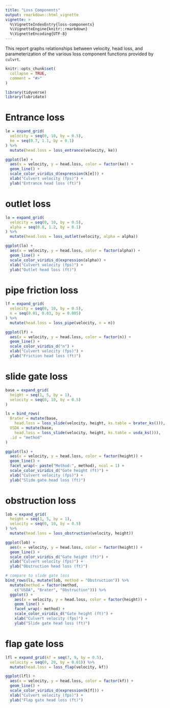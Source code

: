 ```yaml
---
title: "Loss Components"
output: rmarkdown::html_vignette
vignette: >
  %\VignetteIndexEntry{loss-components}
  %\VignetteEngine{knitr::rmarkdown}
  %\VignetteEncoding{UTF-8}
---
```


This report graphs relationships between
velocity, head loss, and parameterization
of the various loss component functions provided
by `culvrt`.

```r
knitr::opts_chunk$set(
  collapse = TRUE,
  comment = "#>"
)
```

```r
library(tidyverse)
library(lubridate)
```

# Entrance loss

```r
le = expand_grid(
  velocity = seq(0, 10, by = 0.5),
  ke = seq(0.7, 1.1, by = 0.1)
) %>%
  mutate(head.loss = loss_entrance(velocity, ke))

ggplot(le) + 
  aes(x = velocity, y = head.loss, color = factor(ke)) +
  geom_line() +
  scale_color_viridis_d(expression(k[e])) +
  xlab("Culvert velocity (fps)") +
  ylab("Entrance head loss (ft)")
```

# outlet loss
```r
lo = expand_grid(
  velocity = seq(0, 10, by = 0.5),
  alpha = seq(0.8, 1.2, by = 0.1)
) %>%
  mutate(head.loss = loss_outlet(velocity, alpha = alpha))

ggplot(lo) + 
  aes(x = velocity, y = head.loss, color = factor(alpha)) +
  geom_line() +
  scale_color_viridis_d(expression(alpha)) +
  xlab("Culvert velocity (fps)") +
  ylab("Outlet head loss (ft)")
```

# pipe friction loss

```r
lf = expand_grid(
  velocity = seq(0, 10, by = 0.5),
  n = seq(0.01, 0.03, by = 0.005)
) %>%
  mutate(head.loss = loss_pipe(velocity, n = n))

ggplot(lf) + 
  aes(x = velocity, y = head.loss, color = factor(n)) +
  geom_line() +
  scale_color_viridis_d("n") +
  xlab("Culvert velocity (fps)") +
  ylab("Friction head loss (ft)")

```

# slide gate loss

```r
base = expand_grid(
  height = seq(1, 5, by = 1),
  velocity = seq(0, 10, by = 0.5)
)

ls = bind_rows(
  Brater = mutate(base, 
    head.loss = loss_slide(velocity, height, ks.table = brater_ks())),
  USDA = mutate(base, 
    head.loss = loss_slide(velocity, height, ks.table = usda_ks())),
  .id = "method"
)

ggplot(ls) + 
  aes(x = velocity, y = head.loss, color = factor(height)) +
  geom_line() +
  facet_wrap(~ paste("Method:", method), ncol = 1) +
  scale_color_viridis_d("Gate height (ft)") +
  xlab("Culvert velocity (fps)") +
  ylab("Slide gate head loss (ft)")

```

# obstruction loss

```r
lob = expand_grid(
  height = seq(1, 5, by = 1),
  velocity = seq(0, 10, by = 0.5)
) %>%
  mutate(head.loss = loss_obstruction(velocity, height))

ggplot(lob) + 
  aes(x = velocity, y = head.loss, color = factor(height)) +
  geom_line() +
  scale_color_viridis_d("Gate height (ft)") +
  xlab("Culvert velocity (fps)") +
  ylab("Obstruction head loss (ft)")
```

```r
# compare to slide gate loss
bind_rows(ls, mutate(lob, method = "Obstruction")) %>%
  mutate(method = factor(method,
    c("USDA", "Brater", "Obstruction"))) %>%
  ggplot() + 
    aes(x = velocity, y = head.loss, color = factor(height)) +
    geom_line() +
    facet_wrap(~ method) +
    scale_color_viridis_d("Gate height (ft)") +
    xlab("Culvert velocity (fps)") +
    ylab("Slide gate head loss (ft)")
```

# flap gate loss

```r
lfl = expand_grid(kf = seq(7, 9, by = 0.5),
  velocity = seq(0, 20, by = 0.01)) %>%
  mutate(head.loss = loss_flap(velocity, kf))

ggplot(lfl) + 
  aes(x = velocity, y = head.loss, color = factor(kf)) +
  geom_line() +
  scale_color_viridis_d(expression(k[f])) +
  xlab("Culvert velocity (fps)") +
  ylab("Flap gate head loss (ft)")
```
